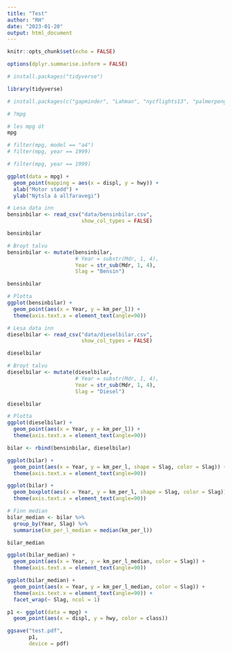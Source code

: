 ```yaml
---
title: "Test"
author: "RH"
date: "2023-01-20"
output: html_document
---
```


```r
knitr::opts_chunk$set(echo = FALSE)

options(dplyr.summarise.inform = FALSE)
```

```r
# install.packages("tidyverse")
```

```r
library(tidyverse)
```

```r
# install.packages(c("gapminder", "Lahman", "nycflights13", "palmerpenguins", "wakefield"))
```

```r
# ?mpg

# les mpg út
mpg
```

```r
# filter(mpg, model == "a4")
# filter(mpg, year == 1999)
```


```r
# filter(mpg, year == 1999)
```

```r
ggplot(data = mpg) +
  geom_point(mapping = aes(x = displ, y = hwy)) + 
  xlab("Motor stødd") +
  ylab("Nýtsla á allfaravegi")
```

```r
# Lesa data inn
bensinbilar <- read_csv("data/bensinbilar.csv", 
                        show_col_types = FALSE)

bensinbilar

# Broyt talvu
bensinbilar <- mutate(bensinbilar, 
                      # Year = substr(Mdr, 1, 4),
                      Year = str_sub(Mdr, 1, 4),
                      Slag = "Bensin")

bensinbilar

# Plotta
ggplot(bensinbilar) +
  geom_point(aes(x = Year, y = km_per_l)) +
  theme(axis.text.x = element_text(angle=90))
```

```r
# Lesa data inn
dieselbilar <- read_csv("data/dieselbilar.csv", 
                        show_col_types = FALSE)

dieselbilar

# Broyt talvu
dieselbilar <- mutate(dieselbilar, 
                      # Year = substr(Mdr, 1, 4),
                      Year = str_sub(Mdr, 1, 4),
                      Slag = "Diesel")

dieselbilar

# Plotta
ggplot(dieselbilar) +
  geom_point(aes(x = Year, y = km_per_l)) +
  theme(axis.text.x = element_text(angle=90))

```

```r
bilar <- rbind(bensinbilar, dieselbilar)

ggplot(bilar) +
  geom_point(aes(x = Year, y = km_per_l, shape = Slag, color = Slag)) +
  theme(axis.text.x = element_text(angle=90))

ggplot(bilar) +
  geom_boxplot(aes(x = Year, y = km_per_l, shape = Slag, color = Slag)) +
  theme(axis.text.x = element_text(angle=90))

```

```r
# Finn median
bilar_median <- bilar %>%
  group_by(Year, Slag) %>%
  summarise(km_per_l_median = median(km_per_l))

bilar_median

ggplot(bilar_median) +
  geom_point(aes(x = Year, y = km_per_l_median, color = Slag)) +
  theme(axis.text.x = element_text(angle=90))

ggplot(bilar_median) +
  geom_point(aes(x = Year, y = km_per_l_median, color = Slag)) +
  theme(axis.text.x = element_text(angle=90)) +
  facet_wrap(~ Slag, ncol = 1)

```

```r
p1 <- ggplot(data = mpg) +
  geom_point(aes(x = displ, y = hwy, color = class))

ggsave("test.pdf",
       p1,
       device = pdf)
```


